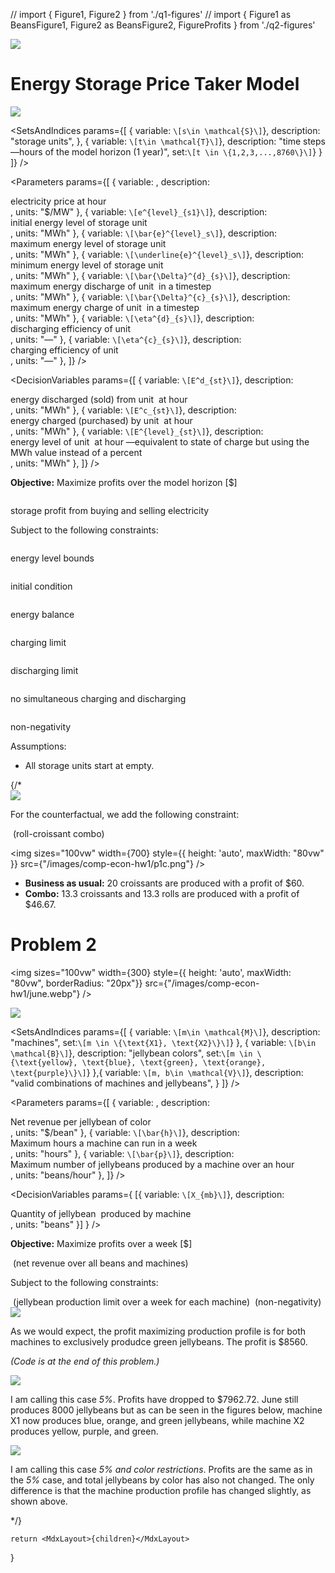 // import { Figure1, Figure2 } from './q1-figures'
// import { Figure1 as BeansFigure1, Figure2 as BeansFigure2, FigureProfits } from './q2-figures'


<Heading 
    leftText="Fall 2024" 
    centerText="EBGN645 Computational Economics - HW 2"
    rightText="David Baker"
/>

<div>
<div style={{display:"flex", flexDirection: 'column', marginBottom:"12px"}}>
<img
    sizes="100vw"
    width={200}
    style={{ alignSelf: "end", height: 'auto', maxWidth: "80vw", borderRadius: "12px" }}
    src={"/images/duck-only.png"}
/>

<h1 style={{marginLeft: "12px", alignSelf: 'center'}}>Energy Storage Price Taker Model</h1>
<img
    sizes="100vw"
    width={500}
    style={{ height: 'auto', maxWidth: "80vw", borderRadius: "12px" }}
    src={"/images/battery-chest.png"}
/>
</div>


<SetsAndIndices params={[
    {
        variable: <Math>{(s=>s.raw)`\[s\in \mathcal{S}\]`}</Math>, 
        description: "storage units",
    },
    {
        variable: <Math>{(s=>s.raw)`\[t\in \mathcal{T}\]`}</Math>, 
        description: "time steps—hours of the model horizon (1 year)",
        set:<Math>{(s=>s.raw)`\[t \in \{1,2,3,...,8760\}\]`}</Math>
    }
    ]}
/>


<Parameters params={[
    { variable: <Math>\[c_t\]</Math>, description: <div>electricity price at hour <Math>\[t\]</Math></div>, units: "$/MW" },
    { variable: <Math>{(s =>s.raw)`\[e^{level}_{s1}\]`}</Math>, description: <div>initial energy level of storage unit <Math>\[s\]</Math></div>, units: "MWh" },
    { variable: <Math>{(s =>s.raw)`\[\bar{e}^{level}_s\]`}</Math>, description: <div>maximum energy level of storage unit <Math>\[s\]</Math></div>, units: "MWh" },
    { variable: <Math>{(s =>s.raw)`\[\underline{e}^{level}_s\]`}</Math>, description: <div>minimum energy level of storage unit <Math>\[s\]</Math></div>, units: "MWh" },
    { variable: <Math>{(s=>s.raw)`\[\bar{\Delta}^{d}_{s}\]`}</Math>, description: <div>maximum energy discharge of unit <Math>\[s\]</Math> in a timestep </div>, units: "MWh" },
    { variable: <Math>{(s=>s.raw)`\[\bar{\Delta}^{c}_{s}\]`}</Math>, description: <div>maximum energy charge of unit <Math>\[s\]</Math> in a timestep </div>, units: "MWh" },
    { variable: <Math>{(s=>s.raw)`\[\eta^{d}_{s}\]`}</Math>, description: <div>discharging efficiency of unit <Math>\[s\]</Math></div>, units: "—" },
    { variable: <Math>{(s=>s.raw)`\[\eta^{c}_{s}\]`}</Math>, description: <div>charging efficiency of unit <Math>\[s\]</Math></div>, units: "—" },
    ]}
/>


<DecisionVariables params={[
    { variable: <Math>{(s=>s.raw)`\[E^d_{st}\]`}</Math>, description: <div>energy discharged (sold) from unit <Math>\[s\]</Math> at hour <Math>\[t\]</Math></div>, units: "MWh" },
    { variable: <Math>{(s=>s.raw)`\[E^c_{st}\]`}</Math>, description: <div>energy charged (purchased) by unit <Math>\[s\]</Math> at hour <Math>\[t\]</Math></div>, units: "MWh" },
    { variable: <Math>{(s=>s.raw)`\[E^{level}_{st}\]`}</Math>, description: <div>energy level of unit <Math>\[s\]</Math> at hour <Math>\[t\]</Math>—equivalent to state of charge but using the MWh value instead of a percent</div>, units: "MWh" },
]} />

**Objective:** Maximize profits over the model horizon [$]

<TwoColumnEquations>
    <Equation  eqkey="profit-max">
        <Math>{(s=>s.raw)`\[\max_{E^d_{st}, E^c_{st}} \sum_{s \in \mathcal{S},t \in \mathcal{T}}  c_t E^d_{st} - c_t E^c_{st} \]`[0]}</Math>
        <p>storage profit from buying and selling electricity</p>
      </Equation>
</TwoColumnEquations>


Subject to the following constraints:

<TwoColumnEquations>
    <Equation eqkey="energy-level-bounds">
        <Math>{(s=>s.raw)`\[\underline{e}^{level}_s \leq E^{level}_{st} \leq \bar{e}^{level}_s \quad \forall \ s \in \mathcal{S}, \ t \in \mathcal{T}\]`[0]}</Math>
        <p>energy level bounds</p>
    </Equation>
    <Equation eqkey="initial-condition">
        <Math>{(s=>s.raw)`\[E^{level}_{s1} = e^{level}_{s1}  \quad \forall \ s \in \mathcal{S}\]`[0]}</Math>
        <p style={{alignSelf:"center"}}>initial condition</p>
    </Equation>
    <Equation eqkey="energy-balance">
        <Math>{(s=>s.raw)`\[E^{level}_{s,t+1} = E^{level}_{st} + \eta^c_s E^c_{st} - \frac{E^d_{st}}{\eta_d}  \quad \forall \ s \in \mathcal{S}, \ t \in \mathcal{T}\]`[0]}</Math>
        <p style={{alignSelf:"center"}}>energy balance</p>
    </Equation>
    <Equation eqkey="charge-limits">
        <Math>{(s=>s.raw)`\[E^{level}_{s,t+1} - E^{level}_{st} \leq \bar{\Delta}_s^c \quad \forall \ s \in \mathcal{S}, \ t \in \mathcal{T}\]`[0]}</Math>
        <p style={{alignSelf:"center"}}>charging limit</p>
    </Equation>
    <Equation eqkey="discharge-limits">
        <Math>{(s=>s.raw)`\[E^{level}_{st} - E^{level}_{s,t+1} \leq \bar{\Delta}_s^d \quad \forall \ s \in \mathcal{S}, \ t \in \mathcal{T}\]`[0]}</Math>
        <p style={{alignSelf:"center"}}>discharging limit</p>
    </Equation>
    <Equation eqkey="simul">
        <Math>{(s=>s.raw)`\[E^c_{st} \cdot E^d_{st} = 0 \quad \forall \ s \in \mathcal{S}, \ t \in \mathcal{T}\]`[0]}</Math>
        <p style={{alignSelf:"center"}}>no simultaneous charging and discharging</p>
    </Equation>
    <Equation eqkey="n-n">
        <Math>{(s=>s.raw)`\[E^d_{st}, E^c_{st}, E^{level}_{st} \geq 0 \quad \forall \ s \in \mathcal{S},\ t \in \mathcal{T}\]`[0]}</Math>
        <p>non-negativity</p>
    </Equation>
</TwoColumnEquations>


Assumptions:
- All storage units start at empty.
</div>
{/* 
<br />
<img
    sizes="100vw"
    width={700}
    style={{ height: 'auto', maxWidth: "80vw" }}
    src={"/images/comp-econ-hw1/p1b.png"}
/>

For the counterfactual, we add the following constraint:

<TwoColumnEquations>
    <Math>{(s=>s.raw)`\[X_{rolls} \geq X_{croissants}\]`[0]}</Math>
      (roll-croissant combo)
</TwoColumnEquations>


<br />

<img
    sizes="100vw"
    width={700}
    style={{ height: 'auto', maxWidth: "80vw" }}
    src={"/images/comp-econ-hw1/p1c.png"}
/>

<div style={{display: 'flex'}}>
<Figure1 /><Figure2 />
</div>

- **Business as usual:** 20 croissants are produced with a profit of $60.
- **Combo:** 13.3 croissants and 13.3 rolls are produced with a profit of $46.67.


<CodeSnippet rawStr={q1code} filename="q1.gms"/>

# Problem 2

<img
    sizes="100vw"
    width={300}
    style={{ height: 'auto', maxWidth: "80vw", borderRadius: "20px"}}
    src={"/images/comp-econ-hw1/june.webp"}
/>

![](/images/comp-econ-hw1/p2.png)

<SetsAndIndices params={[
    {
        variable: <Math>{(s=>s.raw)`\[m\in \mathcal{M}\]`}</Math>, 
        description: "machines",
        set:<Math>{(s=>s.raw)`\[m \in \{\text{X1}, \text{X2}\}\]`}</Math>
    },
    {
        variable: <Math>{(s=>s.raw)`\[b\in \mathcal{B}\]`}</Math>, 
        description: "jellybean colors",
        set:<Math>{(s=>s.raw)`\[m \in \{\text{yellow}, \text{blue}, \text{green}, \text{orange}, \text{purple}\}\]`}</Math>
    },{
        variable: <Math>{(s=>s.raw)`\[m, b\in \mathcal{V}\]`}</Math>, 
        description: "valid combinations of machines and jellybeans",
    }
    ]}
/>

<Parameters params={[
    { variable: <Math>\[r_b\]</Math>, description: <div>Net revenue per jellybean of color  <Math>\[b\]</Math></div>, units: "$/bean" },
    { variable: <Math>{(s=>s.raw)`\[\bar{h}\]`}</Math>, description: <div>Maximum hours a machine can run in a week</div>, units: "hours" },
    { variable: <Math>{(s=>s.raw)`\[\bar{p}\]`}</Math>, description: <div>Maximum number of jellybeans produced by a machine over an hour</div>, units: "beans/hour" },
]}
/>

<DecisionVariables params={
    [{ variable: <Math>{(s=>s.raw)`\[X_{mb}\]`}</Math>, 
    description: <div>Quantity of jellybean <Math>\[b\]</Math> produced by machine <Math>\[m\]</Math></div>, 
    units: "beans" }]
} />

**Objective:** Maximize profits over a week [$]

<TwoColumnEquations>
    <Math>{(s=>s.raw)`\[\sum_{m, b \ \in\  \mathcal{V}} (r_b) X_{mb}\]`[0]}</Math>
      (net revenue over all beans and machines)
</TwoColumnEquations>

Subject to the following constraints:

<TwoColumnEquations>
    <Math>{(s=>s.raw)`\[\bar{h}\bar{p} \geq \sum_{b \in \mathcal{B}} X_{mb} \quad \forall \ m \in \mathcal{M}\]`[0]}</Math>
      (jellybean production limit over a week for each machine)
    <Math>{(s=>s.raw)`\[X_{mb} \geq 0 \quad \forall \ m \in \mathcal{M}, b \in \mathcal{B}\]`[0]}</Math>
    (non-negativity)
</TwoColumnEquations>

<br />
<img
    sizes="100vw"
    width={700}
    style={{ height: 'auto', maxWidth: "80vw" }}
    src={"/images/comp-econ-hw1/p2b.png"}
/>

As we would expect, the profit maximizing production profile is for both machines to exclusively produdce green jellybeans. The profit is $8560.

*(Code is at the end of this problem.)*

![](/images/comp-econ-hw1/p2c.png)

I am calling this case *5%*. Profits have dropped to $7962.72. June still produces 8000 jellybeans but as can be seen in the figures below, 
machine X1 now produces blue, orange, and green jellybeans, while machine X2 produces yellow, purple, and green.

<div style={{display: 'flex'}}>
<BeansFigure1 /><BeansFigure2 />
</div>

<FigureProfits />

![](/images/comp-econ-hw1/p2d.png)

I am calling this case *5% and color restrictions*. Profits are the same as in the *5%* case, and total jellybeans by color has also not changed.
The only difference is that the machine production profile has changed slightly, as shown above.

<CodeSnippet rawStr={q2code} filename="q2.gms"/>


</div> */}

    return <MdxLayout>{children}</MdxLayout>

}
